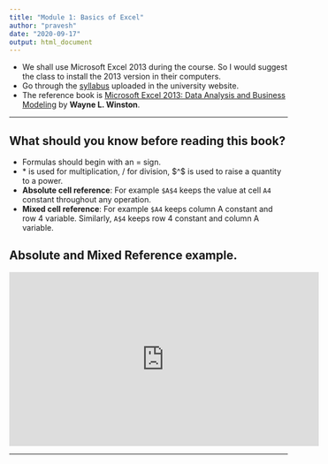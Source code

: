 ```yaml
---
title: "Module 1: Basics of Excel"
author: "pravesh"
date: "2020-09-17"
output: html_document
---
```


- We shall use Microsoft Excel 2013 during the course. So I would suggest the class to install the 2013 version in their computers.
- Go through the [syllabus](http://presiuniv.ac.in/web/cbcs/Economics-CBCS-PU-2018.pdf) uploaded in the university website.
- The reference book is [Microsoft Excel 2013: Data Analysis and Business Modeling](https://books.google.co.in/books?id=NLxCAwAAQBAJ&printsec=frontcover&source=gbs_ge_summary_r&cad=0#v=onepage&q&f=false) by **Wayne L. Winston**.

---

## What should you know before reading this book?
- Formulas should begin with an $=$ sign.
- $*$ is used for multiplication, $/$ for division, $^$ is used to raise a quantity to a power.
- **Absolute cell reference**: For example `$A$4` keeps the value at cell `A4` constant throughout any operation.
- **Mixed cell reference**: For example `$A4` keeps column A constant and row 4 variable. Similarly, `A$4` keeps row 4 constant and column A variable.

## Absolute and Mixed Reference example.
<iframe width="560" height="315" src="https://www.youtube.com/embed/c-SZzoOTPYo" frameborder="0" allow="accelerometer; autoplay; clipboard-write; encrypted-media; gyroscope; picture-in-picture" allowfullscreen></iframe>

---

